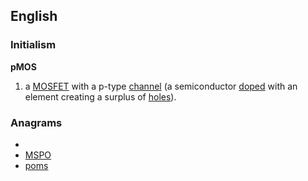 ==English==
===Initialism===
'''pMOS'''

#{{electronics}} a [[MOSFET]] with a p-type [[channel]] (a semiconductor [[doped]] with an element creating a surplus of [[hole]]s).

===Anagrams===
* {{alphagram|[[mops#English|mops]]}} 
* [[MSPO#English|MSPO]]
* [[poms#English|poms]]